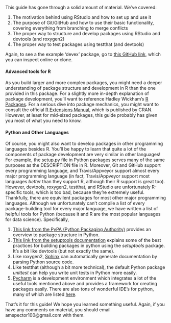 This guide has gone through a solid amount of material. We've covered:

1. The motivation behind using RStudio and how to set up and use it
2. The purpose of Git/GitHub and how to use their basic functionality, covering everything from branching to merge conflicts
3. The proper way to structure and develop packages using RStudio and devtools (and roxygen2)
4. The proper way to test packages using testthat (and devtools)

Again, to see a the example 'devex' package, go to [this GitHub link](https://github.com/amspector100/packageguidelines/tree/master/devex), which you can inspect online or clone.

#### Advanced tools for R

As you build larger and more complex packages, you might need a deeper understanding of package structure and development in R than the one provided in this package. For a slightly more in-depth explanation of package development, you'll want to reference Hadley Wickham's [R Packages](http://r-pkgs.had.co.nz/). For a serious dive into package mechanics, you might want to consult the official [R Extensions Manual](https://cran.r-project.org/doc/manuals/R-exts.html#Creating-R-packages), which is published by CRAN. However, at least for mid-sized packages, this guide probably has given you most of what you need to know.

#### Python and Other Languages

Of course, you might also want to develop packages in other programming languages besides R. You'll be happy to learn that quite a lot of the components of package development are very similar in other languages! For example, the setup.py file in Python packages  serves many of the same purposes as the DESCRIPTION file in R. Moreover, Git and GitHub support every programming language, and Travis/Appveyor support almost every major programming language (in fact, Travis/Appveyor support most languages *better* than they support R, although their R support is great too). However, devtools, roxygen2, testthat, and RStudio are unfortunately R-specific tools, which is too bad, because they're extremely useful. Thankfully, there are equivilent packages for most other major programming languages. Although we unfortunately can't compile a list of every package-building tool for every major language, we have written a list of helpful tools for Python (because it and R are the most popular languages for data science). Specifically,

  1. [This link from the PyPA (Python Packaging Authority)](https://packaging.python.org/tutorials/distributing-packages/#setup-py) provides an overview to package structure in Python.
  2. [This link from the setuptools documentation](https://setuptools.readthedocs.io/en/latest/setuptools.html) explains some of the best practices for building packages in python using the *setuptools* package. It's a bit like devtools (but not exactly the same). 
  3. Like roxygen2, [Sphinx](http://www.sphinx-doc.org/en/master/) can automatically generate documentation by parsing Python source code.
  4. Like testthat (although a bit more technical), the default Python package *unittest* can help you write unit tests in Python more easily. 
  5. [Pycharm](https://www.jetbrains.com/pycharm/) is a development environment which integrates a lot of the useful tools mentioned above and provides a framework for creating packages easily. There are also tons of wonderful IDE's for python, many of which are listed [here](https://wiki.python.org/moin/IntegratedDevelopmentEnvironments).
    
That's it for this guide! We hope you learned something useful. Again, if you have any comments on material, you should email amspector100@gmail.com with them. 

